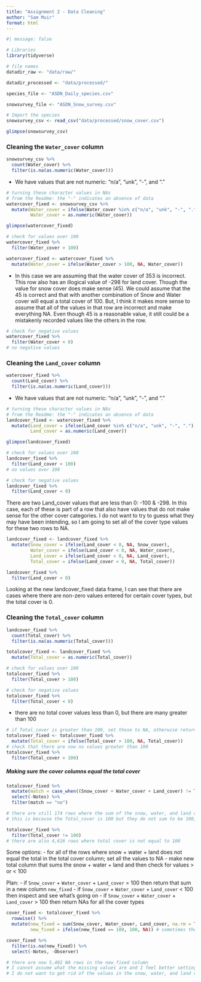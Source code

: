 ```yaml
---
title: "Assignment 2 - Data Cleaning"
author: "Sam Muir"
format: html
---
```


```r
#| message: false  

# Libraries
library(tidyverse)

# file names
datadir_raw <- "data/raw/"

datadir_processed <- "data/processed/"

species_file <- "ASDN_Daily_species.csv"

snowsurvey_file <- "ASDN_Snow_survey.csv"
```

```r
# Import the species
snowsurvey_csv <- read_csv("data/processed/snow_cover.csv")

glimpse(snowsurvey_csv)
```


### Cleaning the `Water_cover` column
```r
snowsurvey_csv %>%
  count(Water_cover) %>%
  filter(is.na(as.numeric(Water_cover)))
```
- We have values that are not numeric: "n/a", "unk", "-", and "."

```r
# turning these character values in NAs
# from the Readme: the "-" indicates an absence of data
watercover_fixed <- snowsurvey_csv %>%
  mutate(Water_cover = ifelse(Water_cover %in% c("n/a", "unk", "-", "."), NA, Water_cover),
         Water_cover = as.numeric(Water_cover))

glimpse(watercover_fixed)
```

```r
# check for values over 100
watercover_fixed %>%
  filter(Water_cover > 100)

watercover_fixed <- watercover_fixed %>%
  mutate(Water_cover = ifelse(Water_cover > 100, NA, Water_cover))
```

- In this case we are assuming that the water cover of 353 is incorrect. This row also has an illogical value of -298 for land cover. Though the value for snow cover does make sense (45). We could assume that the 45 is correct and that with another combination of Snow and Water cover will equal a total cover of 100. But, I think it makes more sense to assume that all of the values in that row are incorrect and make everything NA. Even though 45 is a reasonable value, it still could be a mistakenly recorded values like the others in the row.  

```r
# check for negative values
watercover_fixed %>%
  filter(Water_cover < 0)
# no negative values
```

### Cleaning the `Land_cover` column
```r
watercover_fixed %>%
  count(Land_cover) %>%
  filter(is.na(as.numeric(Land_cover)))
```
- We have values that are not numeric: "n/a", "unk", "-", and "."

```r
# turning these character values in NAs
# from the Readme: the "-" indicates an absence of data
landcover_fixed <- watercover_fixed %>%
  mutate(Land_cover = ifelse(Land_cover %in% c("n/a", "unk", "-", "."), NA, Land_cover),
         Land_cover = as.numeric(Land_cover))

glimpse(landcover_fixed)
```

```r
# check for values over 100
landcover_fixed %>%
  filter(Land_cover > 100)
# no values over 100

# check for negative values
landcover_fixed %>%
  filter(Land_cover < 0)
```
There are two Land_cover values that are less than 0: -100 & -298. In this case, each of these is part of a row that also have values that do not make sense for the other cover categories. I do not want to try to guess what they may have been intending, so I am going to set all of the cover type values for these two rows to NA. 

```r
landcover_fixed <- landcover_fixed %>%
  mutate(Snow_cover = ifelse(Land_cover < 0, NA, Snow_cover),
         Water_cover = ifelse(Land_cover < 0, NA, Water_cover),
         Land_cover = ifelse(Land_cover < 0, NA, Land_cover),
         Total_cover = ifelse(Land_cover < 0, NA, Total_cover))

landcover_fixed %>%
  filter(Land_cover < 0)
```

Looking at the new landcover_fixed data frame, I can see that there are cases where there are non-zero values entered for certain cover types, but the total cover is 0. 

### Cleaning the `Total_cover` column

```r
landcover_fixed %>%
  count(Total_cover) %>%
  filter(is.na(as.numeric(Total_cover)))

totalcover_fixed <- landcover_fixed %>%
  mutate(Total_cover = as.numeric(Total_cover))
```

```r
# check for values over 100
totalcover_fixed %>%
  filter(Total_cover > 100)

# check for negative values
totalcover_fixed %>%
  filter(Total_cover < 0)
```
 - there are no total cover values less than 0, but there are many greater than 100
 
```r
# if Total_cover is greater than 100, set those to NA, otherwise return the value of Total_cover
totalcover_fixed <- totalcover_fixed %>%
  mutate(Total_cover = ifelse(Total_cover > 100, NA, Total_cover))
# check that there are now no values greater than 100
totalcover_fixed %>%
  filter(Total_cover > 100)
```
 
##### Making sure the cover columns equal the total cover

```r
totalcover_fixed %>%
  mutate(match = case_when((Snow_cover + Water_cover + Land_cover) != Total_cover ~ "no")) %>%
  select(-Notes) %>%
  filter(match == "no")

# there are still 174 rows where the sum of the snow, water, and land cover does not equal the total cover
# this is because the Total_cover is 100 but they do not sum to be 100, or sometimes the total cover is another value that they do not sum up to

totalcover_fixed %>%
  filter(Total_cover != 100)
# there are also 4,616 rows where total cover is not equal to 100
```

Some options:
  - for all of the rows where snow + water + land does not equal the total in the total cover column; set all the values to NA
  - make new total column that sums the snow + water + land and then check for values > or < 100

Plan:
- if `Snow_cover` + `Water_cover` + `Land_cover` = 100 then return that sum in a new column `new_fixed`
- if `Snow_cover` + `Water_cover` + `Land_cover` < 100 then inspect and see what's going on
- if `Snow_cover` + `Water_cover` + `Land_cover` > 100 then return NAs for all the cover types

```r
cover_fixed <- totalcover_fixed %>%
  rowwise() %>% 
  mutate(new_fixed = sum(Snow_cover, Water_cover, Land_cover, na.rm = TRUE), # sum across the rows; use rowwise() and na.rm = TRUE to still return the sum instead of NA even if one of the values is an NA
         new_fixed = ifelse(new_fixed == 100, 100, NA)) # sometimes the sum is less than or greater than 100, so set those to NA

cover_fixed %>%
  filter(is.na(new_fixed)) %>%
  select(-Notes, -Observer)

# there are now 5,402 NA rows in the new_fixed column
# I cannot assume what the missing values are and I feel better setting them to NA since I do not know where the mistake occurred
# I do not want to get rid of the values in the snow, water, and land columns though, since when they were surveying, they may have only been interested in snow cover and would need those values still
``` 

